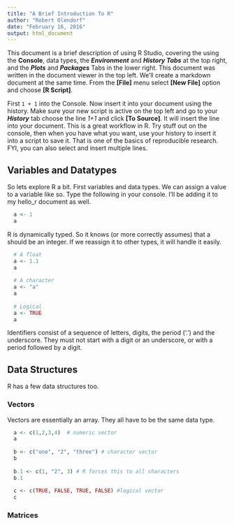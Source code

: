 ```yaml
---
title: "A Brief Introduction To R"
author: "Robert Olendorf"
date: "February 16, 2016"
output: html_document
---
```


This document is a brief description of using R Studio, covering the using the **Console**, data types, the __*Environment*__ and **_History Tabs_** at the top right, and the **_Plots_** and **_Packages_** Tabs in the lower right. This document was written in the document viewer in the top left. We'll create a markdown document at the same time. From the **[File]** menu select **[New File]** option and choose **[R Script]**. 

First ```1 + 1``` into the Console. Now insert it into your document using the history.  Make sure your new script is active on the top left and go to your **_History_** tab choose the line _1+1_ and click **[To Source]**. It will insert the line into your document. This is a great workflow in R. Try stuff out on the console, then when you have what you want, use your history to insert it into a script to save it. That is one of the basics of reproducible research. FYI, you can also select and insert multiple lines.


## Variables and Datatypes

So lets explore R a bit. First variables and data types. We can assign a value to a variable like so. Type the following in your console. I'll be adding it to my hello_r document as well. 

```r
  a <- 1
  a
```

R is dynamically typed. So it knows (or more correctly assumes) that a should be an integer. If we reassign it to other types, it will handle it easily.

```r
  # A float
  a <- 1.1
  a
  
  # A character
  a <- "a"
  a
  
  # Logical
  a <- TRUE
  a
```
Identifiers consist of a sequence of letters, digits, the period (‘.’) and the underscore. They must not start with a digit or an underscore, or with a period followed by a digit.

## Data Structures

R has a few data structures too. 

### Vectors

Vectors are essentially an array. They all have to be the same data type.

```r
  a <- c(1,2,3,4)  # numeric vector
  a 
  
  b <- c("one", "2", "three") # character vector
  b
  
  b.1 <- c(1, "2", 3) # R forces this to all characters
  b.1
  
  c <- c(TRUE, FALSE, TRUE, FALSE) #logical vector
  c
```

### Matrices



